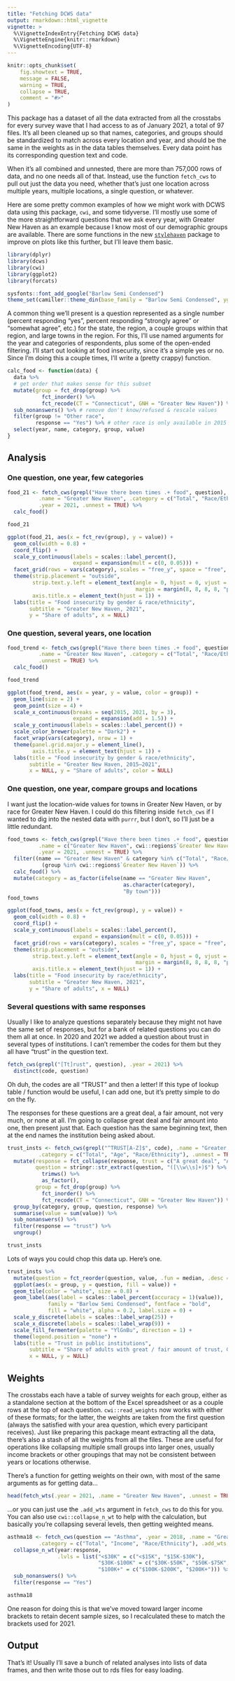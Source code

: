 ```yaml
---
title: "Fetching DCWS data"
output: rmarkdown::html_vignette
vignette: >
  %\VignetteIndexEntry{Fetching DCWS data}
  %\VignetteEngine{knitr::rmarkdown}
  %\VignetteEncoding{UTF-8}
---
```


```r
knitr::opts_chunk$set(
	fig.showtext = TRUE,
	message = FALSE,
	warning = TRUE,
	collapse = TRUE,
	comment = "#>"
)
```

This package has a dataset of all the data extracted from all the crosstabs for every survey wave that I had access to as of January 2021, a total of 97 files. It's all been cleaned up so that names, categories, and groups should be standardized to match across every location and year, and should be the same in the weights as in the data tables themselves. Every data point has its corresponding question text and code. 

When it's all combined and unnested, there are more than 757,000 rows of data, and no one needs all of that. Instead, use the function `fetch_cws` to pull out just the data you need, whether that's just one location across multiple years, multiple locations, a single question, or whatever.

Here are some pretty common examples of how we might work with DCWS data using this package, `cwi`, and some tidyverse. I'll mostly use some of the more straightforward questions that we ask every year, with Greater New Haven as an example because I know most of our demographic groups are available. There are some functions in the new [`stylehaven`](https://github.com/CT-Data-Haven/stylehaven) package to improve on plots like this further, but I'll leave them basic.

```r
library(dplyr)
library(dcws)
library(cwi)
library(ggplot2)
library(forcats)

sysfonts::font_add_google("Barlow Semi Condensed")
theme_set(camiller::theme_din(base_family = "Barlow Semi Condensed", ygrid = FALSE))
```

A common thing we'll present is a question represented as a single number (percent responding "yes", percent responding "strongly agree" or "somewhat agree", etc.) for the state, the region, a couple groups within that region, and large towns in the region. For this, I'll use named arguments for the year and categories of respondents, plus some of the open-ended filtering. I'll start out looking at food insecurity, since it's a simple yes or no. Since I'm doing this a couple times, I'll write a (pretty crappy) function. 


```r
calc_food <- function(data) {
  data %>%
  # get order that makes sense for this subset
  mutate(group = fct_drop(group) %>%
           fct_inorder() %>%
           fct_recode(CT = "Connecticut", GNH = "Greater New Haven")) %>% 
  sub_nonanswers() %>% # remove don't know/refused & rescale values
  filter(group != "Other race",
         response == "Yes") %>% # other race is only available in 2015
  select(year, name, category, group, value)
}
```

## Analysis

### One question, one year, few categories

```r
food_21 <- fetch_cws(grepl("Have there been times .+ food", question), 
          .name = "Greater New Haven", .category = c("Total", "Race/Ethnicity", "Gender"),
          .year = 2021, .unnest = TRUE) %>%
  calc_food()

food_21

ggplot(food_21, aes(x = fct_rev(group), y = value)) +
  geom_col(width = 0.8) +
  coord_flip() +
  scale_y_continuous(labels = scales::label_percent(),
                     expand = expansion(mult = c(0, 0.05))) +
  facet_grid(rows = vars(category), scales = "free_y", space = "free", switch = "y") +
  theme(strip.placement = "outside",
        strip.text.y.left = element_text(angle = 0, hjust = 0, vjust = 1,
                                         margin = margin(8, 8, 8, 8, "pt")),
        axis.title.x = element_text(hjust = 1)) +
  labs(title = "Food insecurity by gender & race/ethnicity",
       subtitle = "Greater New Haven, 2021",
       y = "Share of adults", x = NULL)
```


### One question, several years, one location


```r
food_trend <- fetch_cws(grepl("Have there been times .+ food", question), 
          .name = "Greater New Haven", .category = c("Total", "Race/Ethnicity", "Gender"),
          .unnest = TRUE) %>%
  calc_food()

food_trend

ggplot(food_trend, aes(x = year, y = value, color = group)) +
  geom_line(size = 2) +
  geom_point(size = 4) +
  scale_x_continuous(breaks = seq(2015, 2021, by = 3),
                     expand = expansion(add = 1.5)) +
  scale_y_continuous(labels = scales::label_percent()) +
  scale_color_brewer(palette = "Dark2") +
  facet_wrap(vars(category), nrow = 1) +
  theme(panel.grid.major.y = element_line(),
        axis.title.y = element_text(hjust = 1)) +
  labs(title = "Food insecurity by gender & race/ethnicity",
       subtitle = "Greater New Haven, 2015–2021",
       x = NULL, y = "Share of adults", color = NULL)
```



### One question, one year, compare groups and locations

I want just the location-wide values for towns in Greater New Haven, or by race for Greater New Haven. I could do this filtering inside `fetch_cws` if I wanted to dig into the nested data with `purrr`, but I don't, so I'll just be a little redundant.

```r
food_towns <- fetch_cws(grepl("Have there been times .+ food", question), 
          .name = c("Greater New Haven", cwi::regions$`Greater New Haven`),
          .year = 2021, .unnest = TRUE) %>%
  filter((name == "Greater New Haven" & category %in% c("Total", "Race/Ethnicity")) |
           (group %in% cwi::regions$`Greater New Haven`)) %>%
  calc_food() %>%
  mutate(category = as_factor(ifelse(name == "Greater New Haven", 
                                     as.character(category),
                                     "By town")))
food_towns

ggplot(food_towns, aes(x = fct_rev(group), y = value)) +
  geom_col(width = 0.8) +
  coord_flip() +
  scale_y_continuous(labels = scales::label_percent(),
                     expand = expansion(mult = c(0, 0.05))) +
  facet_grid(rows = vars(category), scales = "free_y", space = "free", switch = "y") +
  theme(strip.placement = "outside",
        strip.text.y.left = element_text(angle = 0, hjust = 0, vjust = 1,
                                         margin = margin(8, 8, 8, 8, "pt")),
        axis.title.x = element_text(hjust = 1)) +
  labs(title = "Food insecurity by race/ethnicity",
       subtitle = "Greater New Haven, 2021",
       y = "Share of adults", x = NULL)
```

### Several questions with same responses

Usually I like to analyze questions separately because they might not have the same set of responses, but for a bank of related questions you can do them all at once. In 2020 and 2021 we added a question about trust in several types of institutions. I can't remember the codes for them but they all have "trust" in the question text.

```r
fetch_cws(grepl("[Tt]rust", question), .year = 2021) %>%
  distinct(code, question)
```

Oh duh, the codes are all "TRUST" and then a letter! If this type of lookup table / function would be useful, I can add one, but it's pretty simple to do on the fly.

The responses for these questions are a great deal, a fair amount, not very much, or none at all. I'm going to collapse great deal and fair amount into one, then present just that. Each question has the same beginning text, then at the end names the institution being asked about.

```r
trust_insts <- fetch_cws(grepl("^TRUST[A-Z]$", code), .name = "Greater New Haven", .year = 2021,
          .category = c("Total", "Age", "Race/Ethnicity"), .unnest = TRUE) %>%
  mutate(response = fct_collapse(response, trust = c("A great deal", "A fair amount")),
         question = stringr::str_extract(question, "([\\w\\s]+)$") %>%
           trimws() %>%
           as_factor(),
         group = fct_drop(group) %>%
           fct_inorder() %>%
           fct_recode(CT = "Connecticut", GNH = "Greater New Haven")) %>%
  group_by(category, group, question, response) %>%
  summarise(value = sum(value)) %>%
  sub_nonanswers() %>%
  filter(response == "trust") %>%
  ungroup()

trust_insts
```

Lots of ways you could chop this data up. Here's one.

```r
trust_insts %>%
  mutate(question = fct_reorder(question, value, .fun = median, .desc = FALSE)) %>%
  ggplot(aes(x = group, y = question, fill = value)) +
  geom_tile(color = "white", size = 0.8) +
  geom_label(aes(label = scales::label_percent(accuracy = 1)(value)), 
             family = "Barlow Semi Condensed", fontface = "bold", 
             fill = "white", alpha = 0.2, label.size = 0) +
  scale_y_discrete(labels = scales::label_wrap(25)) +
  scale_x_discrete(labels = scales::label_wrap(9)) +
  scale_fill_fermenter(palette = "YlGnBu", direction = 1) +
  theme(legend.position = "none") +
  labs(title = "Trust in public institutions",
       subtitle = "Share of adults with great / fair amount of trust, Greater New Haven, 2021",
       x = NULL, y = NULL)
```

## Weights

The crosstabs each have a table of survey weights for each group, either as a standalone section at the bottom of the Excel spreadsheet or as a couple rows at the top of each question. `cwi::read_weights` now works with either of these formats; for the latter, the weights are taken from the first question (always the satisfied with your area question, which every participant receives). Just like preparing this package meant extracting all the data, there's also a stash of all the weights from all the files. These are useful for operations like collapsing multiple small groups into larger ones, usually income brackets or other groupings that may not be consistent between years or locations otherwise.

There's a function for getting weights on their own, with most of the same arguments as for getting data...

```r
head(fetch_wts(.year = 2021, .name = "Greater New Haven", .unnest = TRUE))
```

...or you can just use the `.add_wts` argument in `fetch_cws` to do this for you. You can also use `cwi::collapse_n_wt` to help with the calculation, but basically you're collapsing several levels, then getting weighted means.

```r
asthma18 <- fetch_cws(question == "Asthma", .year = 2018, .name = "Greater New Haven", 
          .category = c("Total", "Income", "Race/Ethnicity"), .add_wts = TRUE, .unnest = TRUE) %>%
  collapse_n_wt(year:response,
                .lvls = list("<$30K" = c("<$15K", "$15K-$30K"),
                             "$30K-$100K" = c("$30K-$50K", "$50K-$75K", "$75K-$100K"),
                             "$100K+" = c("$100K-$200K", "$200K+"))) %>%
  sub_nonanswers() %>%
  filter(response == "Yes")

asthma18
```

One reason for doing this is that we've moved toward larger income brackets to retain decent sample sizes, so I recalculated these to match the brackets used for 2021.

## Output

That's it! Usually I'll save a bunch of related analyses into lists of data frames, and then write those out to rds files for easy loading.
